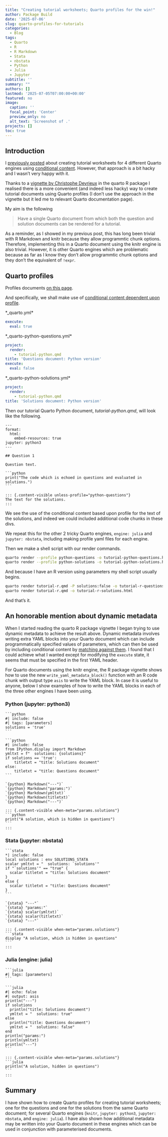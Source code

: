 ```yaml
---
title: "Creating tutorial worksheets; Quarto profiles for the win!"
author: Package Build
date: '2025-07-06'
slug: quarto-profiles-for-tutorials
categories:
  - Blog
tags:
  - Quarto
  - R
  - R Markdown
  - Stata
  - nbstata
  - Python
  - Julia
  - Jupyter
subtitle: ''
summary: ""
authors: []
lastmod: '2025-07-05T07:00:00+00:00'
featured: no
image:
  caption: ''
  focal_point: 'Center'
  preview_only: no
  alt_text: 'Screenshot of .'
projects: []
toc: true
---
```


## Introduction

I [previously posted](https://remlapmot.github.io/post/2025/quarto-conditional-content/) about creating tutorial worksheets for 4 different Quarto engines using [conditional content](https://quarto.org/docs/authoring/conditional.html). However, that approach is a bit hacky and I wasn't very happy with it.

Thanks to a [vignette by Christophe Devrieux](https://quarto-dev.github.io/quarto-r/articles/dynamic-metadata.html) in the quarto R package I realised there is a more convenient (and indeed less hacky) way to create tutorial documents using Quarto profiles (I don't use the approach in the vignette but it led me to relevant Quarto documentation page).

My aim is the following

> Have a single Quarto document from which both the question and solution documents can be rendered for a tutorial.

As a reminder, as I showed in my previous post, this has long been trivial with R Markdown and knitr because they allow programmtic chunk options. Therefore, implementing this in a Quarto document using the knitr engine is also trivial. However, it is other Quarto engines which are problematic because as far as I know they don't allow programmtic chunk options and they don't the equivalent of `!expr`.

## Quarto profiles

Profiles documents [on this page](https://quarto.org/docs/projects/profiles.html).

And specifically, we shall make use of [conditional content dependent upon profile](https://quarto.org/docs/projects/profiles.html#profile-content).

*_quarto.yml*

```yml
execute:
  eval: true
```

*_quarto-python-questions.yml*

```yml
project:
  render:
    - tutorial-python.qmd
title: 'Questions document: Python version'
execute:
  eval: false
```

*_quarto-python-solutions.yml*

```yml
project:
  render:
    - tutorial-python.qmd
title: 'Solutions document: Python version'
```

Then our tutorial Quarto Python document, *tutorial-python.qmd*, will look like the following.

````verbatim
---
format:
  html:
    embed-resources: true
jupyter: python3
---

## Question 1

Question text.

```python
print("The code which is echoed in questions and evaluated in solutions.")
```

::: {.content-visible unless-profile="python-questions"}
The text for the solutions.
:::

````

We see the use of the conditional content based upon profile for the text of the solutions, and indeed we could included additional code chunks in these divs.

We repeat this for the other 2 tricky Quarto engines, `engine: julia` and `jupyter: nbstata`, including making profile yaml files for each engine.

Then we make a shell script with our render commands.

```sh
quarto render --profile python-questions -o tutorial-python-questions.html
quarto render --profile python-solutions -o tutorial-python-solutions.html
```

And because I have an R version using parameters my shell script usually begins.

```sh
quarto render tutorial-r.qmd -P solutions:false -o tutorial-r-questions.html
quarto render tutorial-r.qmd -o tutorial-r-solutions.html
```

And that's it.

## An honorable mention about dynamic metadata

When I started reading the quarto R package vignette I began trying to use dynamic metadata to achieve the result above. Dynamic metadata involves writing extra YAML blocks into your Quarto document which can include programmatically specified values of parameters, which can then be used by including conditional content by [matching against them](https://quarto.org/docs/authoring/conditional.html#matching-against-metadata). I found that I could achieve what I wanted except for modifying the `execute` state, it seems that must be specified in the first YAML header.

For Quarto documents using the knitr engine, the R package vignette shows how to use the new `write_yaml_metadata_block()` function with an R code chunk with output type `asis` to write the YAML block. In case it is useful to anyone, below I show examples of how to write the YAML blocks in each of the three other engines I have been using.

### Python (jupyter: python3)

````verbatim
```python
#| include: false
#| tags: [parameters]
solutions = 'true'
```

```python
#| include: false
from IPython.display import Markdown
ymltxt = f"  solutions: {solutions}"
if solutions == 'true':
    titletxt = "title: Solutions document"
else:
    titletxt = "title: Questions document"
```

`{python} Markdown("---")`
`{python} Markdown("params:")`
`{python} Markdown(ymltxt)`
`{python} Markdown(titletxt)`
`{python} Markdown("---")`

::: {.content-visible when-meta="params.solutions"}
```python
print("A solution, which is hidden in questions")
```
:::

````

### Stata (jupyter: nbstata)

````verbatim
```stata
*| include: false
local solutions : env SOLUTIONS_STATA
scalar ymltxt = "  solutions: `solutions'"
if "`solutions'" == "true" {
  scalar titletxt = "title: Solutions document"
}
else {
  scalar titletxt = "title: Questions document"
}
```

`{stata} "---"`
`{stata} "params:"`
`{stata} scalar(ymltxt)`
`{stata} scalar(titletxt)`
`{stata} "---"`

::: {.content-visible when-meta="params.solutions"}
```stata
display "A solution, which is hidden in questions"
```
:::
````

### Julia (engine: julia)

````verbatim
```julia
#| tags: [parameters]
```

```julia
#| echo: false
#| output: asis
println("---")
if solutions
  println("title: Solutions document")
  ymltxt = "  solutions: true"
else
  println("title: Questions document")
  ymltxt = "  solutions: false"
end
println("params:")
println(ymltxt)
println("---")
```

::: {.content-visible when-meta="params.solutions"}
```julia
println("A solution, hidden in questions")
```
:::

````

## Summary

I have shown how to create Quarto profiles for creating tutorial worksheets; one for the questions and one for the solutions from the same Quarto document; for several Quarto engines (`knitr`, `jupyter: python3`, `jupyter: nbstata`, and `engine: julia`). I have also shown how additional metadata may be written into your Quarto document in these engines which can be used in conjunction with parameterised documents.
